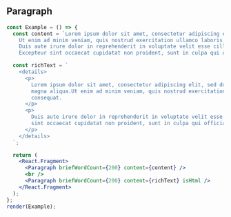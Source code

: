 
## Paragraph

```jsx live={true}
const Example = () => {
  const content = `Lorem ipsum dolor sit amet, consectetur adipiscing elit, sed do eiusmod tempor incididunt ut labore et dolore magna aliqua.
    Ut enim ad minim veniam, quis nostrud exercitation ullamco laboris nisi ut aliquip ex ea commodo consequat. \n
    Duis aute irure dolor in reprehenderit in voluptate velit esse cillum dolore eu fugiat nulla pariatur.
    Excepteur sint occaecat cupidatat non proident, sunt in culpa qui officia deserunt mollit anim id est laborum.`;

  const richText = `
    <details>
      <p>
        Lorem ipsum dolor sit amet, consectetur adipiscing elit, sed do eiusmod tempor incididunt ut labore et dolore
        magna aliqua.Ut enim ad minim veniam, quis nostrud exercitation ullamco laboris nisi ut aliquip ex ea commodo
        consequat.
      </p>
      <p>
        Duis aute irure dolor in reprehenderit in voluptate velit esse cillum dolore eu fugiat nulla pariatur.Excepteur
        sint occaecat cupidatat non proident, sunt in culpa qui officia deserunt mollit anim id est laborum.
      </p>
    </details>
  `;

  return (
    <React.Fragment>
      <Paragraph briefWordCount={200} content={content} />
      <br />
      <Paragraph briefWordCount={200} content={richText} isHtml />
    </React.Fragment>
  );
};
render(Example);
```

<Props componentName="Paragraph" />
